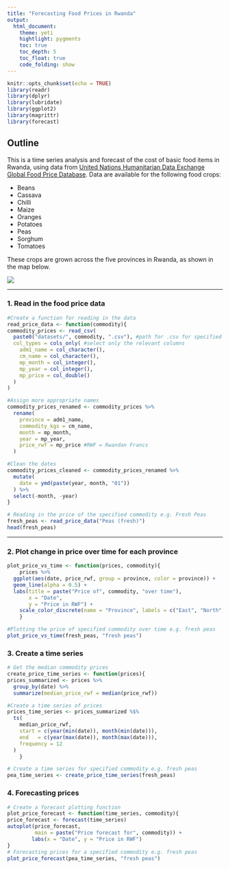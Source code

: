 ```yaml
---
title: "Forecasting Food Prices in Rwanda"
output: 
  html_document:
    theme: yeti
    hightlight: pygments
    toc: true
    toc_depth: 5
    toc_float: true
    code_folding: show
---
```


```r
knitr::opts_chunk$set(echo = TRUE)
library(readr)
library(dplyr)
library(lubridate)
library(ggplot2)
library(magrittr)
library(forecast)
```

## Outline

This is a time series analysis and forecast of the cost of basic food items in Rwanda, using data from <a href="https://data.humdata.org/dataset/wfp-food-prices-for-Rwanda">United Nations Humanitarian Data Exchange Global Food Price Database</a>.  Data are available for the following food crops:

* Beans  
* Cassava   
* Chilli  
* Maize  
* Oranges  
* Potatoes  
* Peas  
* Sorghum  
* Tomatoes  

These crops are grown across the five provinces in Rwanda, as shown in the map below.
  
![](/Users/mattdenni/Documents/Data Science/Projects for CV/Functions for Food Price Forecasts/Rwanda_Districts_Map.png)

***

### 1. Read in the food price data

```r
#Create a function for reading in the data
read_price_data <- function(commodity){
commodity_prices <- read_csv(
  paste0("datasets/", commodity, ".csv"), #path for .csv for specified commodity
  col_types = cols_only( #select only the relevant columns
    adm1_name = col_character(),
    cm_name = col_character(),
    mp_month = col_integer(),
    mp_year = col_integer(),
    mp_price = col_double()
  )
)

#Assign more appropriate names
commodity_prices_renamed <- commodity_prices %>% 
  rename(
    province = adm1_name, 
    commodity_kgs = cm_name,
    month = mp_month,
    year = mp_year,
    price_rwf = mp_price #RWF = Rwandan Francs
  )

#Clean the dates
commodity_prices_cleaned <- commodity_prices_renamed %>% 
  mutate(
    date = ymd(paste(year, month, "01"))
  ) %>% 
  select(-month, -year)
}

# Reading in the price of the specified commodity e.g. Fresh Peas
fresh_peas <- read_price_data("Peas (fresh)")
head(fresh_peas)
```

***

### 2. Plot change in price over time for each province

```r
plot_price_vs_time <- function(prices, commodity){
    prices %>% 
  ggplot(aes(date, price_rwf, group = province, color = province)) +
  geom_line(alpha = 0.5) +
  labs(title = paste("Price of", commodity, "over time"),
       x = "Date",
       y = "Price in RWF") +
    scale_color_discrete(name = "Province", labels = c("East", "North", "South", "West", "Kigali"))
    }

#Plotting the price of specified commodity over time e.g. fresh peas
plot_price_vs_time(fresh_peas, "fresh peas")
```

### 3. Create a time series

```r
# Get the median commodity prices
create_price_time_series <- function(prices){
prices_summarized <- prices %>%
  group_by(date) %>% 
  summarize(median_price_rwf = median(price_rwf))

#Create a time series of prices
prices_time_series <- prices_summarized %$% 
  ts(
    median_price_rwf, 
    start = c(year(min(date)), month(min(date))), 
    end   = c(year(max(date)), month(max(date))), 
    frequency = 12
  )
    }

# Create a time series for specified commodity e.g. fresh peas
pea_time_series <- create_price_time_series(fresh_peas)
```

### 4. Forecasting prices

```r
# Create a forecast plotting function
plot_price_forecast <- function(time_series, commodity){
price_forecast <- forecast(time_series)
autoplot(price_forecast, 
         main = paste("Price forecast for", commodity)) +
        labs(x = "Date", y = "Price in RWF")
}
# Forecasting prices for a specified commodity e.g. fresh peas
plot_price_forecast(pea_time_series, "fresh peas")
```

